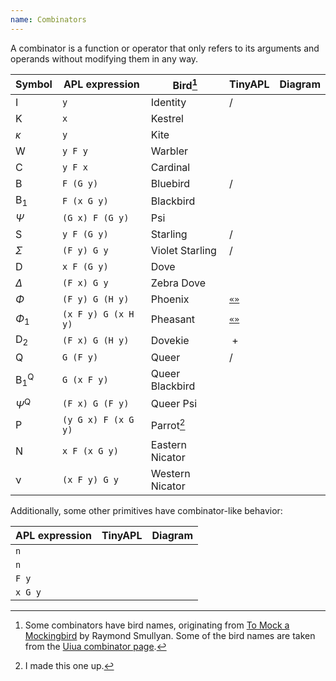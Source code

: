 ```yaml
---
name: Combinators
---
```


A combinator is a function or operator that only refers to its arguments and operands without modifying them in any way.

|Symbol|APL expression|Bird[^1]|TinyAPL|Diagram|
|------|--------------|--------|-------|:------|
|$\mathrm I$|`y`|Identity|<primitive key="left" short />/<primitive key="right" short />|<combinator key="same" name="Same diagram" />|
|$\mathrm K$|`x`|Kestrel|<primitive key="left" short />|<combinator key="left" name="Left diagram" />|
|$\kappa$|`y`|Kite|<primitive key="right" short />|<combinator key="right" name="Right diagram" />|
|$\mathrm W$|`y F y`|Warbler|<primitive key="duplicate" short />|<combinator key="duplicate" name="Duplicate diagram" />|
|$\mathrm C$|`y F x`|Cardinal|<primitive key="commute" short />|<combinator key="commute" name="Commute diagram" />|
|$\mathrm B$|`F (G y)`|Bluebird|<primitive key="atop" short />/<primitive key="over" short />|<combinator key="compose" name="Compose diagram" />|
|${\mathrm B}_1$|`F (x G y)`|Blackbird|<primitive key="atop" short />|<combinator key="atop" name="Atop diagram" />|
|$\Psi$|`(G x) F (G y)`|Psi|<primitive key="over" short />|<combinator key="over" name="Over diagram" />|
|$\mathrm S$|`y F (G y)`|Starling|<primitive key="right_hook" short />/<primitive key="right_fork" short />|<combinator key="right_hook" name="Right Hook diagram" />|
|$\Sigma$|`(F y) G y`|Violet Starling|<primitive key="left_hook" short />/<primitive key="left_fork" short />|<combinator key="left_hook" name="Left Hook diagram" />|
|$\mathrm D$|`x F (G y)`|Dove|<primitive key="right_hook" short />|<combinator key="after" name="After diagram" />|
|$\Delta$|`(F x) G y`|Zebra Dove|<primitive key="left_hook" short />|<combinator key="before" name="Before diagram" />|
|$\Phi$|`(F y) G (H y)`|Phoenix|[`«»`](/docs/primitive/fork)|<combinator key="fork_1" name="Fork (monad) diagram" />|
|$\Phi_1$|`(x F y) G (x H y)`|Pheasant|[`«»`](/docs/primitive/fork)|<combinator key="fork_2" name="Fork (dyad) diagram" />|
|${\mathrm D}_2$|`(F x) G (H y)`|Dovekie|<primitive key="left_hook" short />&nbsp;+&nbsp;<primitive key="right_hook" short />|<combinator key="bracket" name="Bracket diagram" />|
|$\mathrm Q$|`G (F y)`|Queer|<primitive key="reverse_atop" short />/<primitive key="reverse_over" short />|<combinator key="reverse_compose" name="Reverse Compose diagram" />|
|${\mathrm B}_1^{\mathrm Q}$|`G (x F y)`|Queer Blackbird|<primitive key="reverse_atop" short />|<combinator key="reverse_atop" name="Reverse Atop diagram" />|
|$\Psi^{\mathrm Q}$|`(F x) G (F y)`|Queer Psi|<primitive key="reverse_over" short />|<combinator key="reverse_over" name="Reverse Over diagram" />|
|$\mathrm P$|`(y G x) F (x G y)`|Parrot[^2]|<primitive key="mirror" short />|<combinator key="mirror" name="Mirror diagram" />|
|$\mathrm N$|`x F (x G y)`|Eastern Nicator|<primitive key="right_fork" short />|<combinator key="right_fork" name="Right Fork diagram" />|
|$\mathrm \nu$|`(x F y) G y`|Western Nicator|<primitive key="left_fork" short />|<combinator key="left_fork" name="Left Fork diagram" />|

Additionally, some other primitives have combinator-like behavior:

|APL expression|TinyAPL|Diagram|
|--------------|-------|:------|
|`n`|<primitive key="constant" short />|<combinator key="constant_1" name="Constant (monad) diagram" />|
|`n`|<primitive key="constant" short />|<combinator key="constant_2" name="Constant (dyad) diagram" />|
|`F y`|<primitive key="valences" short />|<combinator key="valences_1" name="Valences (monad) diagram" />|
|`x G y`|<primitive key="valences" short />|<combinator key="valences_2" name="Valences (dyad) diagram" />|


[^1]: Some combinators have bird names, originating from [To Mock a Mockingbird](https://en.wikipedia.org/wiki/To_Mock_a_Mockingbird) by Raymond Smullyan. Some of the bird names are taken from the [Uiua combinator page](https://www.uiua.org/docs/combinators).
[^2]: I made this one up.